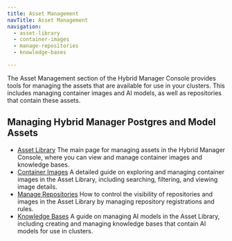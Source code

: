```yaml
---
title: Asset Management
navTitle: Asset Management
navigation:
  - asset-library
  - container-images
  - manage-repositories
  - knowledge-bases

---
```


The Asset Management section of the Hybrid Manager Console provides tools for managing the assets that are available for use in your clusters. This includes managing container images and AI models, as well as repositories that contain these assets.

## Managing Hybrid Manager Postgres and Model Assets

-   [Asset Library](asset-library.mdx)
    The main page for managing assets in the Hybrid Manager Console, where you can view and manage container images and knowledge bases.
-   [Container Images](container-images.mdx)
    A detailed guide on exploring and managing container images in the Asset Library, including searching, filtering, and viewing image details.
-   [Manage Repositories](manage-repositories.mdx)
    How to control the visibility of repositories and images in the Asset Library by managing repository registrations and rules.
-   [Knowledge Bases](knowledge-bases.mdx)
    A guide on managing AI models in the Asset Library, including creating and managing knowledge bases that contain AI models for use in clusters.
